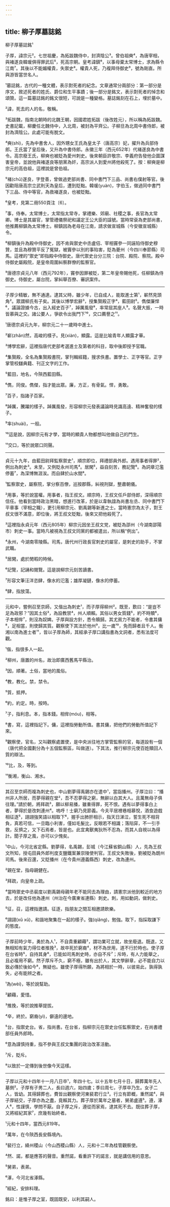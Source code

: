 ```yaml
---
---
---
```

title: 柳子厚墓誌銘
---




柳子厚墓誌銘¹

子厚，諱宗元²。七世祖慶，為拓跋魏侍中，封濟陰公³。曾伯祖奭⁴，為唐宰相，與褚遂良韓瑗俱得罪武后⁵，死高宗朝。皇考諱鎮⁶，以事母棄太常博士，求為縣令江南⁷。其後以不能媚權貴，失禦史⁸。權貴人死，乃複拜侍御史⁹，號為剛直。所與游皆當世名人。

¹墓誌銘，古代的一種文體，表示對死者的紀念。文章通常分兩部分：第一部分是序文，敘述死者的姓氏、爵位和生平事蹟；後一部分是銘文，表示對死者的悼念和頌贊。這一篇墓誌銘的銘文很短，可說是一種變格。墓誌銘刻在石上，埋於墓中。

²諱，死去的人的名，敬稱。

³拓跋魏，指南北朝時的北魏王朝，因國君姓拓跋（後改姓元），所以稱為拓跋魏。史書記載，柳慶任北魏侍中，入北周，被封為平齊公。子柳旦為北周中書侍郎，被封為濟陰公。此處可能有脫文。

⁴奭(shì)，先為中書舍人，因外甥女王氏為皇太子（唐高宗）妃，擢升為兵部侍郎。王氏當了皇后後，又升為中書侍郎。永徽三年（西元652年）代褚遂良為中書令。高宗廢王氏，柳奭也被貶為愛州刺史。後來朝臣許敬宗、李義府告發他企圖謀害皇帝，並說他與褚遂良等朋黨為奸，高宗派人到愛州將他殺死了。按：柳奭是柳宗元的高伯祖，這裡說是曾伯祖。

⁵褚(chǔ)遂良，字登善，曾做過吏部尚書、同中書門下三品、尚書右僕射等官。後因勸阻唐高宗立武則天為皇后，遭到貶黜。韓瑗(yuàn)，字伯玉，做過同中書門下三品、侍中等官，為救褚遂良，也被貶黜。

⁶皇考，見第二冊550頁注〔6〕。

⁷事，侍奉。太常博士，太常指太常寺，掌禮樂、郊廟、社稷之事，長官為太常卿。博士是其屬官，掌管禮儀祭祀和議定王公大臣的諡號。當時常袞為吏部尚書，他推薦柳鎮為太常博士。柳鎮因為老母在江南，請求做宣城縣（今安徽宣城縣）令。

⁸柳鎮後升為殿中侍御史，因不肯與禦史中丞盧佋、宰相竇參一同誣陷侍御史穆贊，並且為穆贊平反了冤獄，被竇參以別的事陷害，貶為夔州（今四川奉節縣）司馬。這裡的“禦史”即指殿中侍御史。唐代禦史台分三院：台院、殿院、察院。殿中侍御史屬殿院，是皇帝周圍糾察群僚的監察官。

⁹唐德宗貞元八年（西元792年），竇參因罪被貶，第二年皇帝賜他死，任柳鎮為侍御史。侍御史，屬台院，掌糾舉百僚、審訊案件。



--------------------

子厚少精敏，無不通達。逮其父時，雖少年，已自成人，能取進士第¹，嶄然見頭角²。眾謂柳氏有子矣。其後以博學宏辭³，授集賢殿正字⁴，藍田尉⁵。儁傑廉悍⁶，議論證據今古，出入經史百子⁷，踔厲風發⁸，率常屈其座人⁹。名聲大振，一時皆慕與之交。諸公要人，爭欲令出我門下¹⁰，交口薦譽之¹¹。

¹唐德宗貞元九年，柳宗元二十一歲時中進士。

²嶄(zhǎn)然，高峻的樣子。見(xiàn)，顯露。這是比喻青年人顯露才華。

³博學宏辭，這裡指唐代吏部考選進士及第者的科目，取中後即授予官職。

⁴集賢殿，全名為集賢殿書院，掌刊輯經籍，搜求佚書。置學士、正字等官。正字掌管校讎典籍、刊正文字的工作。

⁵藍田，地名，今陝西藍田縣。

⁶儁，同俊。儁傑，指才能出眾。廉，方正，有骨氣。悍，勇敢。

⁷百子，指諸子百家。

⁸踔厲，騰躍的樣子。踔厲風發，形容柳宗元發表議論時見識高遠、精神奮發的樣子。

⁹率(shuài)，一般。

¹⁰這是說，因柳宗元有才學，當時的顯貴人物都想叫他做自己的門生。

¹¹交口，等於說眾口同聲。



--------------------

貞元十九年，由藍田尉拜監察禦史¹，順宗即位，拜禮部員外郎。遇用事者得罪²，例出為刺史³。未至，又例貶永州司馬⁴。居閑⁵，益自刻苦，務記覽⁶。為詞章氾濫停蓄⁷，為深博無涯涘。而自肆於山水間⁸。

¹監察禦史，屬察院，掌分察百僚，巡按郡縣，糾視刑獄，整肅朝儀。

²用事，等於說當權。用事者，指王叔文。順宗時，王叔文任戶部侍郎，深得順宗信任。他看到當時政治黑暗，想進行改革，於是以韋執誼為尚書左丞、同中書門下平章事（宰相之職），更引用柳宗元、劉禹錫等新進之士。當時憲宗為太子，對王叔文很不滿意，即位後，將王叔文貶黜，後來又把他殺死了。

³這裡指永貞元年（西元805年）柳宗元因坐王叔文党，被貶為邵州（今湖南邵陽市）刺史一事。當時凡被視為王叔文同黨的都被遣出，所以稱“例出”。

⁴永州，今湖南零陵縣。司馬，唐代州行政長官刺史的屬官，是刺史的助手，不掌武職。

⁵居閑，處於閒暇的時候。

⁶記覽，記誦和閱覽。這是說柳宗元刻苦讀書。

⁷形容文筆汪洋恣肆，像水的氾濫；雄厚凝鏈，像水的停蓄。

⁸肆，指放蕩。



--------------------

元和中，嘗例召至京師，又偕出為刺史¹，而子厚得柳州²。既至，歎曰：“是豈不足為政邪？”因其土俗³，為設教禁⁴，州人順賴。其俗以男女質錢⁵，約不時贖⁶，子本相侔⁷，則沒為奴婢。子厚與設方針，悉令贖歸。其尤貧力不能者，令書其傭⁸，足相當，則使歸其質。觀察使下其法於他州⁹，比一歲¹⁰，免而歸者且千人。衡湘以南為進士者¹¹，皆以子厚為師，其經承子厚口講指書為文詞者，悉有法度可觀。

¹偕，指很多人一起。

²柳州，唐置的州名，故治即廣西舊馬平縣治。

³因，順著。土俗，當地的風俗。

⁴教，教化。禁，禁令。

⁵質，抵押。

⁶約，約定。時，按時。

⁷子，指利息。本，指本錢。相侔(móu)，相等。

⁸書，寫，這裡指記下。傭，這裡指勞動所值。書其傭，把他們的勞動所值記下來。

⁹觀察使，官名，又叫觀察處置使，是中央派往地方掌管監察的官，每道設有一個（唐代把全國劃分為十五個監察區，叫做道）。下其法，推行柳宗元使百姓贖回人質的辯法。

¹⁰比，及，等到。

¹¹衡湘，衡山、湘水。



--------------------

其召至京師而複為刺史也，中山劉夢得禹錫亦在遣中¹，當詣播州。子厚泣曰：“播州非人所居，而夢得親在堂²，吾不忍夢得之窮，無辭以白其大人。且萬無母子俱往理。”請於朝，將拜疏³，願以柳易播，雖重得罪，死不恨。遇有以夢得事白上者，夢得於是改刺連州⁴。嗚呼！士窮乃見節義。今夫平居裡巷相慕悅，酒食遊戲相征逐⁵，詡詡強笑語以相取下⁶，握手出肺肝相示，指天日涕泣，誓生死不相背負，真若可信，一旦臨小利害，僅如毛髮比，反眼若不相識；落陷穽，不一引手救，反擠之，又下石焉者，皆是也。此宜禽獸夷狄所不忍為，而其人自視以為得計。聞子厚之風，亦可以少愧矣。

¹中山，今河北省定縣。劉夢得，名禹錫，彭城（今江蘇省銅山縣）人，先為王叔文所知，授屯田員外郎判度支鹽鐵案兼崇陵使判官。王叔文失敗後，劉被貶為朗州司馬。後來召還，又貶播州（在今貴州遵義縣西）刺史，改為連州。

²親在堂，指母親健在。

³拜疏，向皇帝上疏。

⁴當時禦史中丞裴度以劉禹錫母親年老不能同去為理由，請憲宗派他到較近的地方去，於是改任他為連州（州治在今廣東省連縣）刺史。刺，用如動詞，做刺史。

⁵征，召，這裡指邀請。征逐，指朋友之間互相邀請飲樂。

⁶詡詡(xǔ xǔ)，和諧地聚集在一起的樣子。強(qiǎng)，勉強。取下，指採取謙下的態度。



--------------------

子厚前時少年，勇於為人¹，不自貴重顧藉²，謂功業可立就，故坐廢退。既退，又無相知有氣力得位者推挽³，故卒死於窮裔⁴，材不為世用，道不行於時也。使子厚在台省時⁵，自持其身⁶，已能如司馬刺史時，亦自不斥⁷；斥時，有人力能舉之，且必複用不窮。然子厚斥不久，窮不極，雖有出於人，其文學辭章，必不能自力以致必傳於後如今⁸，無疑也。雖使子厚得所願，為將相於一時，以彼易此，孰得孰失，必有能辨之者。

¹為(wèi)，等於說幫助。

²顧藉，愛惜。

³推挽，等於說推舉提拔。

⁴卒，終於。窮裔(yì)，僻遠的邊地。

⁵台，指禦史台。省，指尚書。在台省，指柳宗元在禦史台任監察禦史，在尚書禮部任員外郎時。

⁶意為謹慎持重，指不參與王叔文集團的政治改革活動。

⁷斥，貶斥。

⁸以致於一定傳到後世像今天這樣。



--------------------

子厚以元和十四年十一月八日卒¹，年四十七。以十五年七月十日，歸葬萬年先人墓側²。子厚有子男二人，長曰週六，始四歲；季曰周七，子厚卒乃生。女子二人，皆幼。其得歸葬也，費皆出觀察使河東裴君行立³。行立有節概，重然諾⁴，與子厚結交，子厚亦為之盡，竟賴其力。葬子厚於萬年之墓者，舅弟盧遵⁵。遵，涿人⁶，性謹慎，學問不厭。自子厚之斥，遵從而家焉，逮其死不去。既往葬子厚，又將經紀其家⁷，庶幾有始終者。

¹元和十四年，當西元819年。

²萬年，在今陝西長安縣境內。

³裴行立，絳州稷山（今山西稷山縣）人，元和十二年為桂管觀察使。

⁴然、諾，都是應答的聲音。重然諾，看重許下的諾言，就是講信用的意思。

⁵舅弟，表弟。

⁶涿，今河北省涿縣。

⁷經紀，安排料理。

銘曰：是惟子厚之室，既固既安，以利其嗣人。